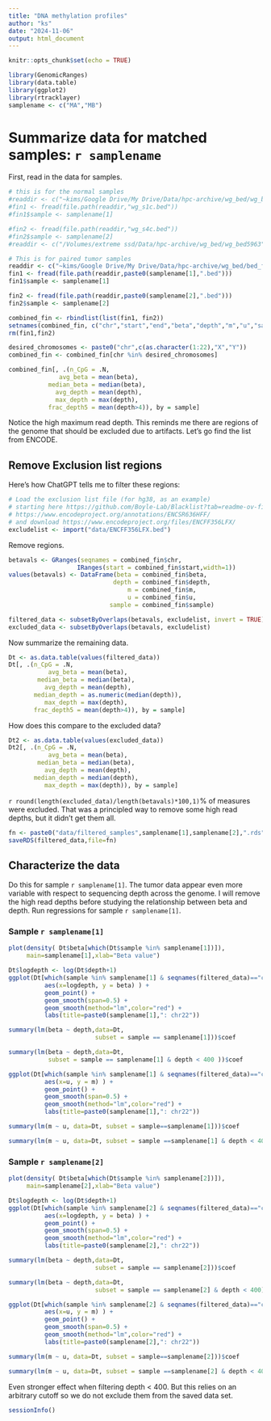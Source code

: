 ```yaml
---
title: "DNA methylation profiles"
author: "ks"
date: "2024-11-06"
output: html_document
---
```


```r
knitr::opts_chunk$set(echo = TRUE)
```

```r
library(GenomicRanges)
library(data.table)
library(ggplot2)
library(rtracklayer)
samplename <- c("MA","MB")
```

# Summarize data for matched samples: `r samplename`

First, read in the data for samples.

```r
# this is for the normal samples
#readdir <- c("~kims/Google Drive/My Drive/Data/hpc-archive/wg_bed/wg_bed5963")
#fin1 <- fread(file.path(readdir,"wg_s1c.bed"))
#fin1$sample <- samplename[1]

#fin2 <- fread(file.path(readdir,"wg_s4c.bed"))
#fin2$sample <- samplename[2]
#readdir <- c("/Volumes/extreme ssd/Data/hpc-archive/wg_bed/wg_bed5963")

# This is for paired tumor samples
readdir <- c("~kims/Google Drive/My Drive/Data/hpc-archive/wg_bed/bed_files")
fin1 <- fread(file.path(readdir,paste0(samplename[1],".bed")))
fin1$sample <- samplename[1]

fin2 <- fread(file.path(readdir,paste0(samplename[2],".bed")))
fin2$sample <- samplename[2]
```


```r
combined_fin <- rbindlist(list(fin1, fin2))
setnames(combined_fin, c("chr","start","end","beta","depth","m","u","sample"))
rm(fin1,fin2)

desired_chromosomes <- paste0("chr",c(as.character(1:22),"X","Y"))
combined_fin <- combined_fin[chr %in% desired_chromosomes]

combined_fin[, .(n_CpG = .N, 
              avg_beta = mean(beta), 
           median_beta = median(beta),
             avg_depth = mean(depth),
             max_depth = max(depth),
           frac_depth5 = mean(depth>4)), by = sample]
```

Notice the high maximum read depth.  This reminds me there are regions of the genome that should be excluded due to artifacts.  Let's go find the list from ENCODE.

## Remove Exclusion list regions
Here's how ChatGPT tells me to filter these regions:

```r
# Load the exclusion list file (for hg38, as an example)
# starting here https://github.com/Boyle-Lab/Blacklist?tab=readme-ov-file takes me
# https://www.encodeproject.org/annotations/ENCSR636HFF/
# and download https://www.encodeproject.org/files/ENCFF356LFX/
excludelist <- import("data/ENCFF356LFX.bed")
```

Remove regions.

```r
betavals <- GRanges(seqnames = combined_fin$chr,
                   IRanges(start = combined_fin$start,width=1))
values(betavals) <- DataFrame(beta = combined_fin$beta,
                             depth = combined_fin$depth,
                                 m = combined_fin$m,
                                 u = combined_fin$u,
                            sample = combined_fin$sample)

filtered_data <- subsetByOverlaps(betavals, excludelist, invert = TRUE)
excluded_data <- subsetByOverlaps(betavals, excludelist)
```


Now summarize the remaining data.
```r
Dt <- as.data.table(values(filtered_data))
Dt[, .(n_CpG = .N, 
           avg_beta = mean(beta), 
        median_beta = median(beta),
          avg_depth = mean(depth),
       median_depth = as.numeric(median(depth)),
          max_depth = max(depth),
       frac_depth5 = mean(depth>4)), by = sample]
```
How does this compare to the excluded data?
```r
Dt2 <- as.data.table(values(excluded_data))
Dt2[, .(n_CpG = .N, 
           avg_beta = mean(beta), 
        median_beta = median(beta),
          avg_depth = mean(depth),
       median_depth = median(depth),
          max_depth = max(depth)), by = sample]
```

`r round(length(excluded_data)/length(betavals)*100,1)`$\%$ of measures were excluded.
That was a principled way to remove some high read depths, but it didn't get them all.


```r
fn <- paste0("data/filtered_samples",samplename[1],samplename[2],".rds")
saveRDS(filtered_data,file=fn)
```

## Characterize the data

Do this for sample `r samplename[1]`. The tumor data appear even more variable with respect to sequencing depth across the genome.  I will remove the high read depths before studying the relationship between beta and depth. Run regressions for sample `r samplename[1]`.

### Sample `r samplename[1]`


```r
plot(density( Dt$beta[which(Dt$sample %in% samplename[1])]),
     main=samplename[1],xlab="Beta value")
```

```r
Dt$logdepth <- log(Dt$depth+1)
ggplot(Dt[which(sample %in% samplename[1] & seqnames(filtered_data)=="chr22")], 
          aes(x=logdepth, y = beta) ) +
          geom_point() +
          geom_smooth(span=0.5) +
          geom_smooth(method="lm",color="red") +
          labs(title=paste0(samplename[1],": chr22"))
```


```r
summary(lm(beta ~ depth,data=Dt, 
                        subset = sample == samplename[1]))$coef
```

```r
summary(lm(beta ~ depth,data=Dt, 
           subset = sample == samplename[1] & depth < 400 ))$coef
```
```r
ggplot(Dt[which(sample %in% samplename[1] & seqnames(filtered_data)=="chr22")], 
          aes(x=u, y = m) ) +
          geom_point() +
          geom_smooth(span=0.5) +
          geom_smooth(method="lm",color="red") +
          labs(title=paste0(samplename[1],": chr22"))
```


```r
summary(lm(m ~ u, data=Dt, subset = sample==samplename[1]))$coef
```

```r
summary(lm(m ~ u, data=Dt, subset = sample ==samplename[1] & depth < 400))$coef
```

### Sample `r samplename[2]`

```r
plot(density( Dt$beta[which(Dt$sample %in% samplename[2])]),
     main=samplename[2],xlab="Beta value")
```

```r
Dt$logdepth <- log(Dt$depth+1)
ggplot(Dt[which(sample %in% samplename[2] & seqnames(filtered_data)=="chr22")], 
          aes(x=logdepth, y = beta) ) +
          geom_point() +
          geom_smooth(span=0.5) +
          geom_smooth(method="lm",color="red") +
          labs(title=paste0(samplename[2],": chr22"))
```

```r
summary(lm(beta ~ depth,data=Dt, 
                        subset = sample == samplename[2]))$coef
```

```r
summary(lm(beta ~ depth,data=Dt, 
                        subset = sample == samplename[2] & depth < 400))$coef
```

```r
ggplot(Dt[which(sample %in% samplename[2] & seqnames(filtered_data)=="chr22")], 
          aes(x=u, y = m) ) +
          geom_point() +
          geom_smooth(span=0.5) +
          geom_smooth(method="lm",color="red") +
          labs(title=paste0(samplename[2],": chr22"))
```


```r
summary(lm(m ~ u, data=Dt, subset = sample==samplename[2]))$coef
```

```r
summary(lm(m ~ u, data=Dt, subset = sample ==samplename[2] & depth < 400))$coef
```
Even stronger effect when filtering depth $<$ 400.  But this relies on an arbitrary cutoff so we do not exclude them from the saved data set.


```r
sessionInfo()
```

